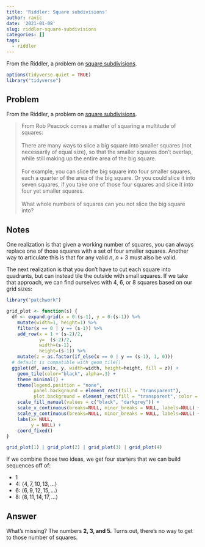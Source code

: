 ```yaml
---
title: 'Riddler: Square subdivisions'
author: ravic
date: '2021-01-08'
slug: riddler-square-subdivisions
categories: []
tags:
  - riddler
---
```

[1]: https://fivethirtyeight.com/features/can-you-cut-the-square-into-more-squares/

From the Riddler, a problem on [square subdivisions][1].

<!--more-->

```r
options(tidyverse.quiet = TRUE)
library("tidyverse")
```


## Problem

From the Riddler, a problem on [square subdivisions][1].

> From Rob Peacock comes a matter of squaring a multitude of squares: \
\
There are many ways to slice a big square into smaller squares (not necessarily
of equal size), so that the smaller squares don’t overlap, while still making up
the entire area of the big square. \
\
For example, you can slice the big square into four smaller squares, each a
quarter of the area of the big square. Or you could slice it into seven squares,
if you take one of those four squares and slice it into four yet smaller
squares. \
\
What whole numbers of squares can you not slice the big square into?


## Notes

One realization is that given a working number of squares, you can always
replace one of those squares with a set of four smaller squares. Another way to
articulate this is that for any valid $n$, $n + 3$ must also be valid.

The next realization is that you don't have to cut each square into quadrants,
but can instead tile the outside with small squares. If we take that approach,
we can find ourselves with 4, 6, or 8 squares based on our grid sizes:

```r
library("patchwork")

grid_plot <- function(s) {
  df <- expand.grid(x = 0:(s-1), y = 0:(s-1)) %>%
    mutate(width=1, height=1) %>%
    filter(x == 0 | y == (s-1)) %>%
    add_row(x = 1 + (s-2)/2, 
            y=  (s-2)/2, 
            width=(s-1), 
            height=(s-1)) %>%
    mutate(z = as.factor(if_else(x == 0 | y == (s-1), 1, 0))) 
  # default is compatible with geom_tile()
  ggplot(df, aes(x, y, width=width, height=height, fill = z)) + 
    geom_tile(color="black", alpha=.3) + 
    theme_minimal() +
    theme(legend.position = "none",
          panel.background = element_rect(fill = "transparent"),
          plot.background = element_rect(fill = "transparent", color = NA)) +
    scale_fill_manual(values = c("black", "darkgrey")) +
    scale_x_continuous(breaks=NULL, minor_breaks = NULL, labels=NULL) +
    scale_y_continuous(breaks=NULL, minor_breaks = NULL, labels=NULL) +
    labs(x= NULL,
         y = NULL) +
    coord_fixed()
}

grid_plot(1) | grid_plot(2) | grid_plot(3) | grid_plot(4)
```


If we combine those two ideas, we get four starters that we can build sequences
off of:

* 1
* 4: $\langle 4, 7, 10, 13, \dots \rangle$
* 6: $\langle 6, 9, 12, 15, \dots \rangle$
* 8: $\langle 8, 11, 14, 17, \dots \rangle$

## Answer

What's missing? The numbers **2, 3, and 5.** Turns out, there's no way to get
to those number of squares.





